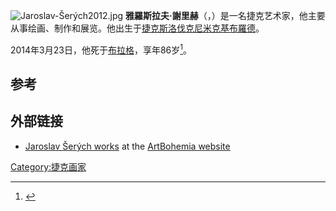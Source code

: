 [[File:Jaroslav-Šerých2012.jpg|thumb]]
'''雅羅斯拉夫·謝里赫'''（{{IPA-cs|jaroslav ʃɛriːx|3=Jaroslav Serych.ogg}}，{{bd|1928年|2月27日|2014年|3月23日|catIdx=Serých}}）是一名捷克艺术家，他主要从事绘画、制作和展览。他出生于[[捷克斯洛伐克|捷克斯洛伐克]][[哈夫利奇庫夫布羅德|尼米克基布羅德]]。

2014年3月23日，他死于[[布拉格|布拉格]]，享年86岁<ref>{{Cite web|url=http://www.novinky.cz/kultura/331255-zemrel-akademicky-malir-serych-nositel-medaile-za-zasluhy.html|title=Zemřel akademický malíř Šerých, nositel medaile za zásluhy|date=23 March 2014|publisher=[[novinky.cz|novinky.cz]]|accessdate=23 March 2014|archive-date=2019-02-14|archive-url=https://web.archive.org/web/20190214100034/https://www.novinky.cz/kultura/331255-zemrel-akademicky-malir-serych-nositel-medaile-za-zasluhy.html|dead-url=no}} {{Cs icon}}</ref>。

==参考==
{{Reflist}}

==外部链接==
{{Commons category}}
* [http://www.artbohemia.cz/en/157_serych-jaroslav Jaroslav Šerých works] {{Wayback|url=http://www.artbohemia.cz/en/157_serych-jaroslav |date=20200212045955 }} at the [http://www.artbohemia.cz/ ArtBohemia website] {{Wayback|url=http://www.artbohemia.cz/ |date=20130808022252 }}

{{DEFAULTSORT:Serych, Jaroslav}}

[[Category:捷克画家|Category:捷克画家]]